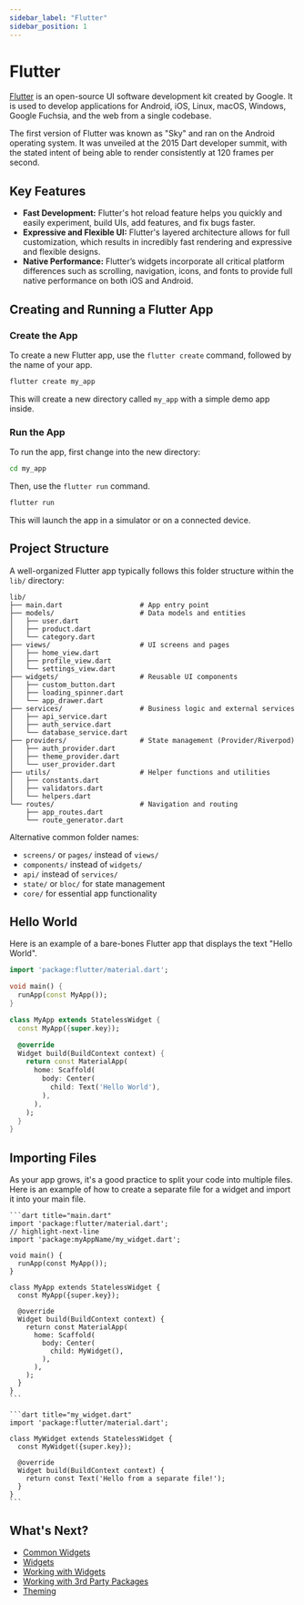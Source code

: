 ```yaml
---
sidebar_label: "Flutter"
sidebar_position: 1
---
```



# Flutter

<DisplayLogo logo="https://upload.wikimedia.org/wikipedia/commons/thumb/4/44/Google-flutter-logo.svg/1920px-Google-flutter-logo.svg.png" />

[Flutter](https://docs.flutter.dev/) is an open-source UI software development kit created by Google. It is used to develop applications for Android, iOS, Linux, macOS, Windows, Google Fuchsia, and the web from a single codebase.

The first version of Flutter was known as "Sky" and ran on the Android operating system. It was unveiled at the 2015 Dart developer summit, with the stated intent of being able to render consistently at 120 frames per second.

## Key Features

- **Fast Development:** Flutter's hot reload feature helps you quickly and easily experiment, build UIs, add features, and fix bugs faster.
- **Expressive and Flexible UI:** Flutter's layered architecture allows for full customization, which results in incredibly fast rendering and expressive and flexible designs.
- **Native Performance:** Flutter’s widgets incorporate all critical platform differences such as scrolling, navigation, icons, and fonts to provide full native performance on both iOS and Android.

## Creating and Running a Flutter App

### Create the App

To create a new Flutter app, use the `flutter create` command, followed by the name of your app.

```bash
flutter create my_app
```

This will create a new directory called `my_app` with a simple demo app inside.

### Run the App

To run the app, first change into the new directory:

```bash
cd my_app
```

Then, use the `flutter run` command.

```bash
flutter run
```

This will launch the app in a simulator or on a connected device.

## Project Structure

A well-organized Flutter app typically follows this folder structure within the `lib/` directory:

```
lib/
├── main.dart                   # App entry point
├── models/                     # Data models and entities
│   ├── user.dart
│   ├── product.dart
│   └── category.dart
├── views/                      # UI screens and pages
│   ├── home_view.dart
│   ├── profile_view.dart
│   └── settings_view.dart
├── widgets/                    # Reusable UI components
│   ├── custom_button.dart
│   ├── loading_spinner.dart
│   └── app_drawer.dart
├── services/                   # Business logic and external services
│   ├── api_service.dart
│   ├── auth_service.dart
│   └── database_service.dart
├── providers/                  # State management (Provider/Riverpod)
│   ├── auth_provider.dart
│   ├── theme_provider.dart
│   └── user_provider.dart
├── utils/                      # Helper functions and utilities
│   ├── constants.dart
│   ├── validators.dart
│   └── helpers.dart
└── routes/                     # Navigation and routing
    ├── app_routes.dart
    └── route_generator.dart
```

Alternative common folder names:
- `screens/` or `pages/` instead of `views/`
- `components/` instead of `widgets/`
- `api/` instead of `services/`
- `state/` or `bloc/` for state management
- `core/` for essential app functionality

## Hello World

Here is an example of a bare-bones Flutter app that displays the text "Hello World".

```dart title="main.dart"
import 'package:flutter/material.dart';

void main() {
  runApp(const MyApp());
}

class MyApp extends StatelessWidget {
  const MyApp({super.key});

  @override
  Widget build(BuildContext context) {
    return const MaterialApp(
      home: Scaffold(
        body: Center(
          child: Text('Hello World'),
        ),
      ),
    );
  }
}
```

## Importing Files

As your app grows, it's a good practice to split your code into multiple files. Here is an example of how to create a separate file for a widget and import it into your main file.

<Tabs>

  <TabItem value="main.dart" label="main.dart" default>

    ```dart title="main.dart"
    import 'package:flutter/material.dart';
    // highlight-next-line
    import 'package:myAppName/my_widget.dart';

    void main() {
      runApp(const MyApp());
    }

    class MyApp extends StatelessWidget {
      const MyApp({super.key});

      @override
      Widget build(BuildContext context) {
        return const MaterialApp(
          home: Scaffold(
            body: Center(
              child: MyWidget(),
            ),
          ),
        );
      }
    }
    ```

  </TabItem>

  <TabItem value="my_widget.dart" label="my_widget.dart">

    ```dart title="my_widget.dart"
    import 'package:flutter/material.dart';

    class MyWidget extends StatelessWidget {
      const MyWidget({super.key});

      @override
      Widget build(BuildContext context) {
        return const Text('Hello from a separate file!');
      }
    }
    ```

  </TabItem>

</Tabs>

## What's Next?

- [Common Widgets](./common-widgets.mdx)
- [Widgets](./widgets.mdx)
- [Working with Widgets](./working_with_widgets.mdx)
- [Working with 3rd Party Packages](./working_with_3rd_party_packages.mdx)
- [Theming](./theming.mdx)

